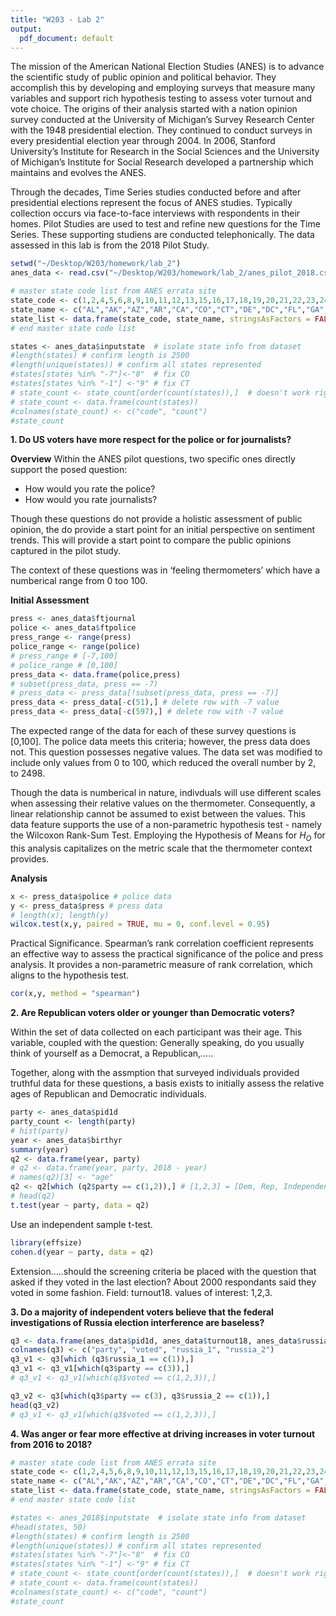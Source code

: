 ```yaml
---
title: "W203 - Lab 2"
output:
  pdf_document: default
---
```


The mission of the American National Election Studies (ANES) is to advance the scientific study of public opinion and political behavior.  They accomplish this by developing and employing surveys that measure many variables and support rich hypothesis testing to assess voter turnout and vote choice.  The origins of their analysis started with a nation opinion survey conducted at the University of Michigan's Survey Research Center with the 1948 presidential election.  They continued to conduct surveys in every presidential election year through 2004.  In 2006, Stanford University's Institute for Research in the Social Sciences and the University of Michigan's Institute for Social Research developed a partnership which maintains and evolves the ANES.

Through the decades, Time Series studies conducted before and after presidential elections represent the focus of ANES studies.  Typically collection occurs via face-to-face interviews with respondents in their homes.  Pilot Studies are used to test and refine new questions for the Time Series.  These supporting studiens are conducted telephonically.  The data assessed in this lab is from the 2018 Pilot Study.


```r
setwd("~/Desktop/W203/homework/lab_2")
anes_data <- read.csv("~/Desktop/W203/homework/lab_2/anes_pilot_2018.csv")
```

```r
# master state code list from ANES errata site
state_code <- c(1,2,4,5,6,8,9,10,11,12,13,15,16,17,18,19,20,21,22,23,24,25,26,27,28,29,30,31,32,33,34,35,36,37,38,39,40,41,42,44,45,46,47,48,49,50,51,53,54,55,56)
state_name <- c("AL","AK","AZ","AR","CA","CO","CT","DE","DC","FL","GA","HI","ID","IL","IN","IA","KS","KY","LA","ME","MD","MA","MI","MN","MS","MO","MT","NE","NV","NH","NJ","NM","NY","NC","ND","OH","OK","OR","PA","RI","SC","SD","TN","TX","UT","VT","VA","WA","WV","WI","WY")
state_list <- data.frame(state_code, state_name, stringsAsFactors = FALSE)
# end master state code list

states <- anes_data$inputstate  # isolate state info from dataset
#length(states) # confirm length is 2500
#length(unique(states)) # confirm all states represented
#states[states %in% "-7"]<-"8"  # fix CO
#states[states %in% "-1"] <-"9" # fix CT
# state_count <- state_count[order(count(states)),]  # doesn't work right
# state_count <- data.frame(count(states))
#colnames(state_count) <- c("code", "count")
#state_count
```

__1. Do US voters have more respect for the police or for journalists?__

__Overview__
Within the ANES pilot questions, two specific ones directly support the posed question:\

  - How would you rate the police?\
  - How would you rate journalists?
  
Though these questions do not provide a holistic assessment of public opinion, the do provide a start point for an initial perspective on sentiment trends.  This will provide a start point to compare the public opinions captured in the pilot study.

The context of these questions was in 'feeling thermometers' which have a numberical range from 0 too 100.

__Initial Assessment__
```r
press <- anes_data$ftjournal
police <- anes_data$ftpolice
press_range <- range(press)
police_range <- range(police)
# press_range # [-7,100]
# police_range # [0,100]
press_data <- data.frame(police,press)
# subset(press_data, press == -7)
# press_data <- press_data[!subset(press_data, press == -7)]
press_data <- press_data[-c(51),] # delete row with -7 value
press_data <- press_data[-c(597),] # delete row with -7 value
```

The expected range of the data for each of these survey questions is [0,100].  The police data meets this criteria; however, the press data does not.  This question possesses negative values.  The data set was modified to include only values from 0 to 100, which reduced the overall number by 2, to 2498.

Though the data is numberical in nature, indivduals will use different scales when assessing their relative values on the thermometer.  Consequently, a linear relationship cannot be assumed to exist between the values.  This data feature supports the use of a non-parametric hypothesis test - namely the Wilcoxon Rank-Sum Test.  Employing the Hypothesis of Means for $H_O$ for this analysis capitalizes on the metric scale that the thermometer context provides.  

__Analysis__
```r
x <- press_data$police # police data
y <- press_data$press # press data
# length(x); length(y)
wilcox.test(x,y, paired = TRUE, mu = 0, conf.level = 0.95)
```
Practical Significance.  Spearman's rank correlation coefficient represents an effective way to assess the practical significance of the police and press analysis.  It provides a non-parametric measure of rank correlation, which aligns to the hypothesis test.

```r
cor(x,y, method = "spearman")
```

__2.  Are Republican voters older or younger than Democratic voters?__

Within the set of data collected on each participant was their age.  This variable, coupled with the question:  Generally speaking, do you usually think of yourself as a Democrat, a Republican,.....

Together, along with the assmption that surveyed individuals provided truthful data for these questions, a basis exists to initially assess the relative ages of Republican and Democratic individuals.
```r
party <- anes_data$pid1d
party_count <- length(party)
# hist(party)
year <- anes_data$birthyr
summary(year)
q2 <- data.frame(year, party)
# q2 <- data.frame(year, party, 2018 - year)
# names(q2)[3] <- "age"
q2 <- q2[which (q2$party == c(1,2)),] # [1,2,3] = [Dem, Rep, Independent] = [432,326,356]
# head(q2)
t.test(year ~ party, data = q2)
```

Use an independent sample t-test.

```r
library(effsize)
cohen.d(year ~ party, data = q2)
```
Extension.....should the screening criteria be placed with the question that asked if they voted in the last election?  About 2000 respondants said they voted in some fashion.  Field:  turnout18.  values of interest:  1,2,3.

__3. Do a majority of independent voters believe that the federal investigations of Russia election interference are baseless?__

```r

q3 <- data.frame(anes_data$pid1d, anes_data$turnout18, anes_data$russia16, anes_data$coord16)
colnames(q3) <- c("party", "voted", "russia_1", "russia_2")
q3_v1 <- q3[which (q3$russia_1 == c(1)),]
q3_v1 <- q3_v1[which(q3$party == c(3)),]
# q3_v1 <- q3_v1[which(q3$voted == c(1,2,3)),]
```
```r
q3_v2 <- q3[which(q3$party == c(3), q3$russia_2 == c(1)),]
head(q3_v2)
# q3_v1 <- q3_v1[which(q3$voted == c(1,2,3)),]
```



__4. Was anger or fear more effective at driving increases in voter turnout from 2016 to 2018?__


```r
# master state code list from ANES errata site
state_code <- c(1,2,4,5,6,8,9,10,11,12,13,15,16,17,18,19,20,21,22,23,24,25,26,27,28,29,30,31,32,33,34,35,36,37,38,39,40,41,42,44,45,46,47,48,49,50,51,53,54,55,56)
state_name <- c("AL","AK","AZ","AR","CA","CO","CT","DE","DC","FL","GA","HI","ID","IL","IN","IA","KS","KY","LA","ME","MD","MA","MI","MN","MS","MO","MT","NE","NV","NH","NJ","NM","NY","NC","ND","OH","OK","OR","PA","RI","SC","SD","TN","TX","UT","VT","VA","WA","WV","WI","WY")
state_list <- data.frame(state_code, state_name, stringsAsFactors = FALSE)
# end master state code list

#states <- anes_2018$inputstate  # isolate state info from dataset
#head(states, 50)
#length(states) # confirm length is 2500
#length(unique(states)) # confirm all states represented
#states[states %in% "-7"]<-"8"  # fix CO
#states[states %in% "-1"] <-"9" # fix CT
# state_count <- state_count[order(count(states)),]  # doesn't work right
# state_count <- data.frame(count(states))
#colnames(state_count) <- c("code", "count")
#state_count
```

